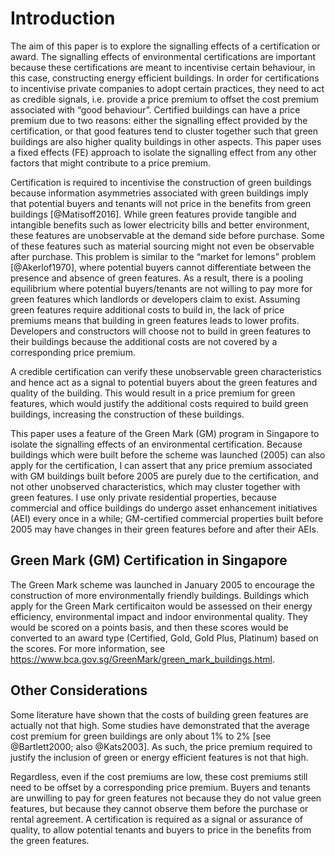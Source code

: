 \pagenumbering{arabic}

# Introduction

The aim of this paper is to explore the signalling effects of a certification or award. The signalling effects of environmental certifications are important because these certifications are meant to incentivise certain behaviour, in this case, constructing energy efficient buildings. In order for certifications to incentivise private companies to adopt certain practices, they need to act as credible signals, i.e. provide a price premium to offset the cost premium associated with "good behaviour". Certified buildings can have a price premium due to two reasons: either the signalling effect provided by the certification, or that good features tend to cluster together such that green buildings are also higher quality buildings in other aspects. This paper uses a fixed effects (FE) approach to isolate the signalling effect from any other factors that might contribute to a price premium.

Certification is required to incentivise the construction of green buildings because information asymmetries associated with green buildings imply that potential buyers and tenants will not price in the benefits from green buildings [@Matisoff2016]. While green features provide tangible and intangible benefits such as lower electricity bills and better environment, these features are unobservable at the demand side before purchase. Some of these features such as material sourcing might not even be observable after purchase. This problem is similar to the "market for lemons" problem [@Akerlof1970], where potential buyers cannot differentiate between the presence and absence of green features. As a result, there is a pooling equilibrium where potential buyers/tenants are not willing to pay more for green features which landlords or developers claim to exist. Assuming green features require additional costs to build in, the lack of price premiums means that building in green features leads to lower profits. Developers and constructors will choose not to build in green features to their buildings because the additional costs are not covered by a corresponding price premium.

A credible certification can verify these unobservable green characteristics and hence act as a signal to potential buyers about the green features and quality of the building. This would result in a price premium for green features, which would justify the additional costs required to build green buildings, increasing the construction of these buildings.

This paper uses a feature of the Green Mark (GM) program in Singapore to isolate the signalling effects of an environmental certification. Because buildings which were built before the scheme was launched (2005) can also apply for the certification, I can assert that any price premium associated with GM buildings built before 2005 are purely due to the certification, and not other unobserved characteristics, which may cluster together with green features. I use only private residential properties, because commercial and office buildings do undergo asset enhancement initiatives (AEI) every once in a while; GM-certified commercial properties built before 2005 may have changes in their green features before and after their AEIs.

## Green Mark (GM) Certification in Singapore

The Green Mark scheme was launched in January 2005 to encourage the construction of more environmentally friendly buildings. Buildings which apply for the Green Mark certificaiton would be assessed on their energy efficiency, environmental impact and indoor environmental quality. They would be scored on a points basis, and then these scores would be converted to an award type (Certified, Gold, Gold Plus, Platinum) based on the scores. For more information, see [https://www.bca.gov.sg/GreenMark/green_mark_buildings.html](https://www.bca.gov.sg/GreenMark/green_mark_buildings.html).

## Other Considerations

Some literature have shown that the costs of building green features are actually not that high. Some studies have demonstrated that the average cost premium for green buildings are only about 1% to 2% [see @Bartlett2000; also @Kats2003]. As such, the price premium required to justify the inclusion of green or energy efficient features is not that high.

Regardless, even if the cost premiums are low, these cost premiums still need to be offset by a corresponding price premium. Buyers and tenants are unwilling to pay for green features not because they do not value green features, but because they cannot observe them before the purchase or rental agreement. A certification is required as a signal or assurance of quality, to allow potential tenants and buyers to price in the benefits from the green features.


\pagebreak